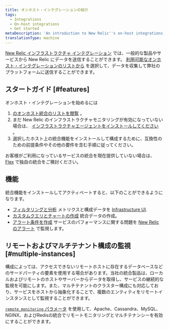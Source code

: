 ```yaml
---
title: オンホスト・インテグレーションの紹介
tags:
  - Integrations
  - On-host integrations
  - Get started
metaDescription: 'An introduction to New Relic''s on-host integrations, which instrument core infrastructure services so you can analyze the data in New Relic.'
translationType: machine
---
```


[New Relic インフラストラクチャ インテグレーション](/docs/infrastructure/integrations-getting-started/getting-started/introduction-infrastructure-integrations) では、一般的な製品やサービスから New Relic にデータを送信することができます。 [利用可能なオンホスト・インテグレーションのリストから](/docs/infrastructure/host-integrations/host-integrations-list) を選択して、データを収集して弊社のプラットフォームに送信することができます。

## スタートガイド [#features]

オンホスト・インテグレーションを始めるには

1. [のオンホスト統合のリストを閲覧](/docs/infrastructure/host-integrations/host-integrations-list) 。
2. まだ New Relic のインフラストラクチャモニタリングが有効になっていない場合は、 [インフラストラクチャエージェントをインストールしてください](/docs/infrastructure/install-infrastructure-agent/get-started/install-infrastructure-agent-new-relic) 。
3. 選択したホスト上の統合機能をインストールして構成するために、互換性のための前提条件やその他の要件を含む手順に従ってください。

お客様がご利用になっているサービスの統合を現在提供していない場合は、 [Flex](/docs/integrations/host-integrations/host-integrations-list/flex-integration-tool-build-your-own-integration) で独自の統合をご検討ください。

## 機能

統合機能をインストールしてアクティベートすると、以下のことができるようになります。

* [フィルタリングと分析](/docs/infrastructure/integrations/find-use-infrastructure-integration-data) メトリクスと構成データを [Infrastructure UI](/docs/infrastructure/new-relic-infrastructure/getting-started/introduction-new-relic-infrastructure).
* [カスタムクエリとチャートの作成](/docs/using-new-relic/data/understand-data/query-new-relic-data) 統合データの作成。
* [アラート条件を作成](/docs/alerts/new-relic-alerts/getting-started/alerts-glossary#alert-condition) サービスのパフォーマンスに関する問題を [New Relic のアラート](/docs/infrastructure/new-relic-infrastructure/infrastructure-alert-conditions/infrastructure-alerts-add-edit-or-view-host-alert-information#integration) で監視します。

## リモートおよびマルチテナント構成の監視 [#multiple-instances]

構成によっては、アクセスできないリモートホストに存在するデータベースなどのサードパーティの要素を使用する場合があります。当社の統合製品は、ローカルおよびリモートのホストやサーバーからデータを取得し、サービスの継続的な監視を可能にします。また、マルチテナントのクラスター構成にも対応しており、サービスをホストから抽象化することで、複数のエンティティをリモートインスタンスとして監視することができます。

[`remote_monitoring` パラメータ](/docs/remote-monitoring-host-integrations) を使用して、Apache、Cassandra、MySQL、NGINX、およびRedisの統合でリモートモニタリングとマルチテナンシーを有効にすることができます。
